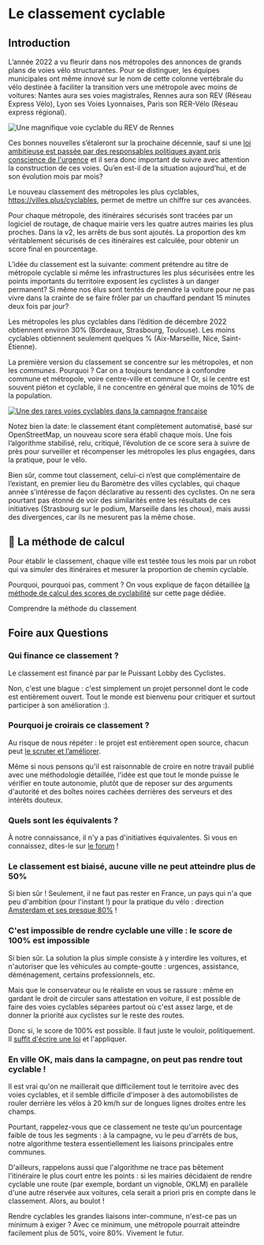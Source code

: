 
# Le classement cyclable 

## Introduction

L’année 2022 a vu fleurir dans nos métropoles des annonces de grands plans de voies vélo structurantes. Pour se distinguer, les équipes municipales ont même innové sur le nom de cette colonne vertébrale du vélo destinée à faciliter la transition vers une métropole avec moins de voitures: Nantes aura ses voies magistrales, Rennes aura son REV (Réseau Express Vélo), Lyon ses Voies Lyonnaises, Paris son RER-Vélo (Réseau express régional).

![Une magnifique voie cyclable du REV de Rennes](https://kont.me/images/weelz-rennes-velo-urbain-cycliste-2019-9389.jpg)

Ces bonnes nouvelles s’étaleront sur la prochaine décennie, sauf si une [loi ambitieuse est passée par des responsables politiques ayant pris conscience de l'urgence](https://kont.me/ville-loi-2024) et il sera donc important de suivre avec attention la construction de ces voies. Qu’en est-il de la situation aujourd’hui, et de son évolution mois par mois?

Le nouveau classement des métropoles les plus cyclables, https://villes.plus/cyclables, permet de mettre un chiffre sur ces avancées.

Pour chaque métropole, des itinéraires sécurisés sont tracées par un logiciel de routage, de chaque mairie vers les quatre autres mairies les plus proches. Dans la v2, les arrêts de bus sont ajoutés. La proportion des km véritablement sécurisés de ces itinéraires est calculée, pour obtenir un score final en pourcentage.

L’idée du classement est la suivante: comment prétendre au titre de métropole cyclable si même les infrastructures les plus sécurisées entre les points importants du territoire exposent les cyclistes à un danger permanent? Si même nos élus sont tentés de prendre la voiture pour ne pas vivre dans la crainte de se faire frôler par un chauffard pendant 15 minutes deux fois par jour?

Les métropoles les plus cyclables dans l’édition de décembre 2022 obtiennent environ 30% (Bordeaux, Strasbourg, Toulouse). Les moins cyclables obtiennent seulement quelques % (Aix-Marseille, Nice, Saint-Étienne).

La première version du classement se concentre sur les métropoles, et non les *communes*. Pourquoi ? Car on a toujours tendance à confondre commune et métropole, voire centre-ville et commune ! Or, si le centre est souvent piéton et cyclable, il ne concentre en général que moins de 10% de la population. 


[![Une des rares voies cyclables dans la campagne française](/images/campagne.jpeg)](https://twitter.com/alechat1/status/1627933640729706496/photo/1)

Notez bien la date: le classement étant complètement automatisé, basé sur OpenStreetMap, un nouveau score sera établi chaque mois. Une fois l’algorithme stabilisé, relu, critiqué, l’évolution de ce score sera à suivre de près pour surveiller et récompenser les métropoles les plus engagées, dans la pratique, pour le vélo.

Bien sûr, comme tout classement, celui-ci n’est que complémentaire de l’existant, en premier lieu du Baromètre des villes cyclables, qui chaque année s’intéresse de façon déclarative au ressenti des cyclistes. On ne sera pourtant pas étonné de voir des similarités entre les résultats de ces initiatives (Strasbourg sur le podium, Marseille dans les choux), mais aussi des divergences, car ils ne mesurent pas la même chose.


## 🧮 La méthode de calcul

Pour établir le classement, chaque ville est testée tous les mois par un robot qui va simuler des itinéraires et mesurer la proportion de chemin cyclable. 

Pourquoi, pourquoi pas, comment ? On vous explique de façon détaillée [la méthode de calcul des scores de cyclabilité](/explications/cyclables/methode) sur cette page dédiée.

<ArticleImportantLink to="/explications/cyclables/methode">Comprendre la méthode du classement</ArticleImportantLink>


## Foire aux Questions

### Qui finance ce classement ?

Le classement est financé par par le Puissant Lobby des Cyclistes. 

Non, c'est une blague : c'est simplement un projet personnel dont le code est entièrement ouvert. Tout le monde est bienvenu pour critiquer et surtout participer à son amélioration :). 

### Pourquoi je croirais ce classement ? 

Au risque de nous répéter : le projet est entièrement open source, chacun peut [le scruter et l’améliorer](https://github.com/laem/villes.plus/issues?q=is%3Aissue+is%3Aopen+label%3ACyclable).

Même si nous pensons qu'il est raisonnable de croire en notre travail publié avec une méthodologie détaillée, l'idée est que tout le monde puisse le vérifier en toute autonomie, plutôt que de reposer sur des arguments d'autorité et des boîtes noires cachées derrières des serveurs et des intérêts douteux. 

### Quels sont les équivalents ? 

À notre connaissance, il n'y a pas d'initiatives équivalentes. Si vous en connaissez, dites-le sur [le forum](https://github.com/laem/villes.plus) !

### Le classement est biaisé, aucune ville ne peut atteindre plus de 50%

Si bien sûr ! Seulement, il ne faut pas rester en France, un pays qui n'a que peu d'ambition (pour l'instant !) pour la pratique du vélo : direction [Amsterdam et ses presque 80%](/cyclables/47811) ! 

### C'est impossible de rendre cyclable une ville : le score de 100% est impossible

Si bien sûr. La solution la plus simple consiste à y interdire les voitures, et n'autoriser que les véhicules au compte-goutte : urgences, assistance, déménagement, certains professionnels, etc.

Mais que le conservateur ou le réaliste en vous se rassure : même en gardant le droit de circuler sans attestation en voiture, il est possible de faire des voies cyclables séparées partout où c'est assez large, et de donner la priorité aux cyclistes sur le reste des routes. 

Donc si, le score de 100% est possible. Il faut juste le vouloir, politiquement. Il [suffit d'écrire une loi](https://kont.me/ville-loi-2024) et l'appliquer.

### En ville OK, mais dans la campagne, on peut pas rendre tout cyclable !

Il est vrai qu'on ne maillerait que difficilement tout le territoire avec des voies cyclables, et il semble difficile d'imposer à des automobilistes de rouler derrière les vélos à 20 km/h sur de longues lignes droites entre les champs. 

Pourtant, rappelez-vous que ce classement ne teste qu'un pourcentage faible de tous les segments : à la campagne, vu le peu d'arrêts de bus, notre algorithme testera essentiellement les liaisons principales entre communes. 

D'ailleurs, rappelons aussi que l'algorithme ne trace pas bêtement l'itinéraire le plus court entre les points : si les mairies décidaient de rendre cyclable une route (par exemple, bordant un vignoble, OKLM) en parallèle d'une autre réservée aux voitures, cela serait a priori pris en compte dans le classement. Alors, au boulot ! 

Rendre cyclables les grandes liaisons inter-commune, n'est-ce pas un minimum à exiger ? Avec ce minimum, une métropole pourrait atteindre facilement plus de 50%, voire 80%. Vivement le futur. 


